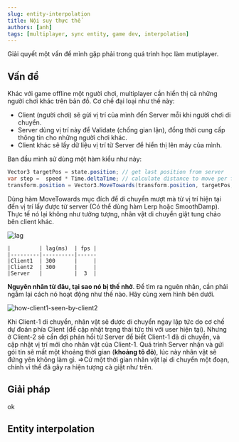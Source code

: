 ---
slug: entity-interpolation
title: Nội suy thực thể
authors: [anh]
tags: [multiplayer, sync entity, game dev, interpolation]
---

Giải quyết một vấn đề mình gặp phải trong quá trình học làm mutiplayer.

## Vấn đề

Khác với game offline một người chơi, multiplayer cần hiển thị cả những người chơi khác trên bản đồ. Cơ chế đại loại như thế này: <br />

- Client (người chơi) sẽ gửi vị trí của mình đến Server mỗi khi người chơi di chuyển.
- Server dùng vị trí này để Validate (chống gian lận), đồng thời cung cấp thông tin cho những người chơi khác.
- Client khác sẽ lấy dữ liệu vị trí từ Server để hiển thị lên máy của mình.

Ban đầu mình sử dùng một hàm kiểu như này:

```cs title="SyncViewWithServer()"
Vector3 targetPos = state.position; // get last position from server
var step =  speed * Time.deltaTime; // calculate distance to move per frame
transform.position = Vector3.MoveTowards(transform.position, targetPos, step);
```

Dùng hàm MoveTowards mục đích để di chuyển mượt mà từ vị trí hiện tại đến vị trí lấy được từ server (Có thể dùng hàm Lerp hoặc SmoothDamp).
Thực tế nó lại không như tưởng tượng, nhân vật di chuyển giật tung chảo bên client khác.

![lag](./move_lag.gif)<br />

```
|         | lag(ms)  | fps |  
|---------|----------|------
|Client1  | 300      |     | 
|Client2  | 300      |     |        
|Server   |          |  3  | 
```

**Nguyên nhân từ đâu, tại sao nó bị thế nhở**. Để tìm ra nguên nhân, cần phải ngẫm lại cách nó hoạt động như thế nào. Hãy cùng xem hình bên dưới.

![how-client1-seen-by-client2](./how-client1-seen-by-client2.png)

Khi Client-1 di chuyển, nhân vật sẽ được di chuyển ngay lập tức do cơ chế dự đoán phía Client (để cập nhật trạng thái tức thì với user hiện tại). Nhưng ở Client-2 sẽ cần đợi phản hồi từ Server để biết Client-1 đã di chuyển, và cập nhật vị trí mới cho nhân vật của Client-1. Quá trình Server nhận và gửi gói tin sẽ mất một khoảng thời gian (**khoảng tô đỏ**), lúc này nhân vật sẽ đứng yên không làm gì. =>Cứ một thời gian nhân vật lại di chuyển một đoạn, chính vì thế đã gây ra hiện tượng cà giật như trên.


## Giải pháp

ok

## Entity interpolation
